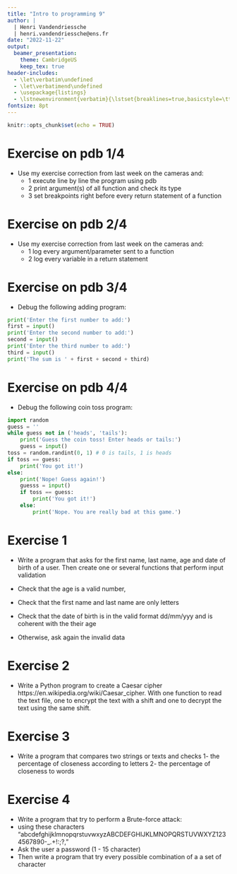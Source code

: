 ```yaml
---
title: "Intro to programming 9"
author: |
  | Henri Vandendriessche
  | henri.vandendriessche@ens.fr
date: "2022-11-22"
output:
  beamer_presentation:
    theme: CambridgeUS
    keep_tex: true
header-includes:
  - \let\verbatim\undefined
  - \let\verbatimend\undefined
  - \usepackage{listings}
  - \lstnewenvironment{verbatim}{\lstset{breaklines=true,basicstyle=\ttfamily\footnotesize}}{}
fontsize: 8pt
---
```


```r
knitr::opts_chunk$set(echo = TRUE)
```



Exercise on pdb 1/4
========================================================

- Use my exercise correction from last week on the cameras and:
  + 1 execute line by line the program using pdb
  + 2 print argument(s) of all function and check its type
  + 3 set breakpoints right before every return statement of a function


Exercise on pdb 2/4
========================================================

- Use my exercise correction from last week on the cameras and:
  + 1 log every argument/parameter sent to a function
  + 2 log every variable in a return statement
  
  
Exercise on pdb 3/4
======================================================== 

  - Debug the following adding program:
```python
print('Enter the first number to add:')
first = input()
print('Enter the second number to add:')
second = input()
print('Enter the third number to add:')
third = input()
print('The sum is ' + first + second + third)
```


Exercise on pdb 4/4
======================================================== 

- Debug the following coin toss program:
```python
import random
guess = ''
while guess not in ('heads', 'tails'):
    print('Guess the coin toss! Enter heads or tails:')
    guess = input()
toss = random.randint(0, 1) # 0 is tails, 1 is heads
if toss == guess:
    print('You got it!')
else:
    print('Nope! Guess again!')
    guesss = input()
    if toss == guess:
        print('You got it!')
    else:
        print('Nope. You are really bad at this game.')
```


Exercise 1
========================================================

- Write a program that asks for the first name, last name, age and date of birth of a user. Then create one or several functions that perform input validation 

- Check that the age is a valid number, 

- Check that the first name and last name are only letters

- Check that the date of birth is in the valid format dd/mm/yyy and is coherent with the their age

- Otherwise, ask again the invalid data


Exercise 2 
========================================================

- Write a Python program to create a Caesar cipher https://en.wikipedia.org/wiki/Caesar_cipher. With one function to read the text file, one to encrypt the text with a shift and one to decrypt the text using the same shift.


Exercise 3 
========================================================

- Write a program that compares two strings or texts and checks 1- the percentage of closeness according to letters 2- the percentage of closeness to words


Exercise 4
========================================================

- Write a program that try to perform a Brute-force attack:
- using these characters "abcdefghijklmnopqrstuvwxyzABCDEFGHIJKLMNOPQRSTUVWXYZ1234567890-_.+!:;?,"
- Ask the user a password (1 - 15 character)
- Then write a program that try every possible combination of a a set of character


